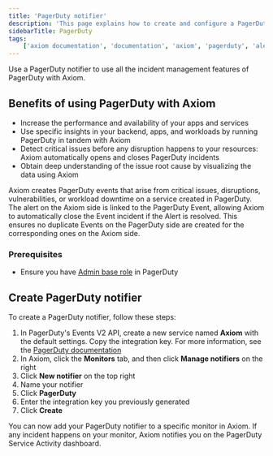 ```yaml
---
title: 'PagerDuty notifier'
description: 'This page explains how to create and configure a PagerDuty notifier.'
sidebarTitle: PagerDuty
tags:
    ['axiom documentation', 'documentation', 'axiom', 'pagerduty', 'alerting', 'apps', 'performance', 'critical issues', 'notifiers']
---
```


Use a PagerDuty notifier to use all the incident management features of PagerDuty with Axiom.

## Benefits of using PagerDuty with Axiom

- Increase the performance and availability of your apps and services
- Use specific insights in your backend, apps, and workloads by running PagerDuty in tandem with Axiom
- Detect critical issues before any disruption happens to your resources: Axiom automatically opens and closes PagerDuty incidents
- Obtain deep understanding of the issue root cause by visualizing the data using Axiom

Axiom creates PagerDuty events that arise from critical issues, disruptions, vulnerabilities, or workload downtime on a service created in PagerDuty. The alert on the Axiom side is linked to the PagerDuty Event, allowing Axiom to automatically close the Event incident if the Alert is resolved. This ensures no duplicate Events on the PagerDuty side are created for the corresponding ones on the Axiom side.

### Prerequisites

- Ensure you have [Admin base role](https://support.pagerduty.com/docs/user-roles) in PagerDuty

## Create PagerDuty notifier

To create a PagerDuty notifier, follow these steps:

1. In PagerDuty's Events V2 API, create a new service named **Axiom** with the default settings. Copy the integration key. For more information, see the [PagerDuty documentation](https://support.pagerduty.com/main/docs/services-and-integrations#create-a-service)
1. In Axiom, click the **Monitors** tab, and then click **Manage notifiers** on the right
1. Click **New notifier** on the top right
1. Name your notifier
1. Click **PagerDuty**
1. Enter the integration key you previously generated
1. Click **Create**

You can now add your PagerDuty notifier to a specific monitor in Axiom. If any incident happens on your monitor, Axiom notifies you on the PagerDuty Service Activity dashboard.